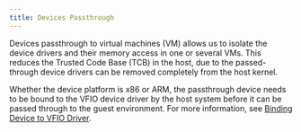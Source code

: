 ```yaml
---
title: Devices Passthrough
---
```


Devices passthrough to virtual machines (VM) allows us to isolate the device drivers
and their memory access in one or several VMs. This reduces the Trusted Code Base (TCB) in the host, due to the passed-through device drivers can be removed completely from the host kernel.

Whether the device platform is x86 or ARM, the passthrough device needs to be bound to the VFIO device driver by the host system before it can be passed through to the guest environment. For more information, see [Binding Device to VFIO Driver](/ghaf/dev/technologies/vfio).
